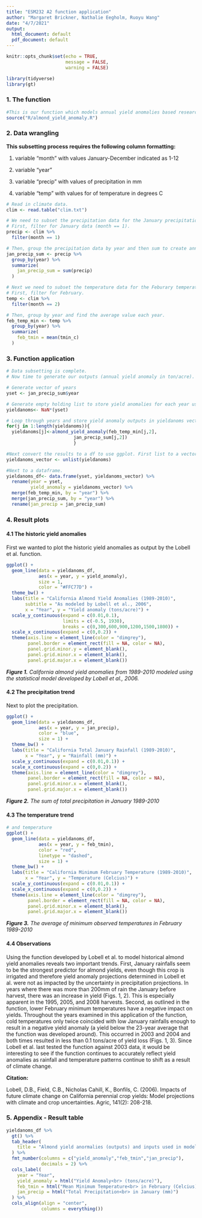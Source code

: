 ```yaml
---
title: "ESM232 A2 function application"
author: "Margaret Brickner, Nathalie Eegholm, Ruoyu Wang"
date: "4/7/2021"
output:
  html_document: default
  pdf_document: default
---
```


```r
knitr::opts_chunk$set(echo = TRUE,
                      message = FALSE,
                      warning = FALSE)

library(tidyverse)
library(gt)
```

### 1. The function

```r
#This is our function which models annual yield anomalies based research conducted by Lobell et al., 2006. More details, including variables and parameters, are in the R script.
source("R/almond_yield_anomaly.R")
```

### 2. Data wrangling

**This subsetting process requires the following column formatting:**

1) variable "month" with values January-December indicated as 1-12

2) variable "year"

3) variable "precip" with values of precipitation in mm

4) variable "temp" with values for of temperature in degrees C

```r
# Read in climate data.
clim <- read.table("clim.txt")

# We need to subset the precipitation data for the January precipitation parameter. 
# First, filter for January data (month == 1).
precip <- clim %>% 
  filter(month == 1)

# Then, group the precipitation data by year and then sum to create annual January rainfall totals.
jan_precip_sum <- precip %>% 
  group_by(year) %>% 
  summarize(
    jan_precip_sum = sum(precip)
  )

# Next we need to subset the temperature data for the Feburary temperature parameter. 
# First, filter for February.  
temp <- clim %>% 
  filter(month == 2)

# Then, group by year and find the average value each year. 
feb_temp_min <- temp %>% 
  group_by(year) %>%
  summarize(
    feb_tmin = mean(tmin_c)
  )
```

### 3. Function application

```r
# Data subsetting is complete. 
# Now time to generate our outputs (annual yield anomaly in ton/acre). 

# Generate vector of years
yset <- jan_precip_sum$year

# Generate empty holding list to store yield anomalies for each year using yset vector generated. 
yieldanoms<- NaN*(yset) 

# Loop through years and store yield anomaly outputs in yieldanoms vector.
for(j in 1:length(yieldanoms)){ 
  yieldanoms[j]<-almond_yield_anomaly(feb_temp_min[j,2],
                         jan_precip_sum[j,2])
                         }

#Next convert the results to a df to use ggplot. First list to a vector.  
yieldanoms_vector <- unlist(yieldanoms)

#Next to a dataframe. 
yieldanoms_df<- data.frame(yset, yieldanoms_vector) %>% 
  rename(year = yset, 
         yield_anomaly = yieldanoms_vector) %>% 
  merge(feb_temp_min, by = "year") %>% 
  merge(jan_precip_sum, by = "year") %>% 
  rename(jan_precip = jan_precip_sum)
```




### 4. Result plots

#### 4.1 The historic yield anomalies


First we wanted to plot the historic yield anomalies as output by the Lobell et al. function.

```r
ggplot() + 
  geom_line(data = yieldanoms_df, 
            aes(x = year, y = yield_anomaly),
            size = 1,
            color = "#FFC77D") + 
  theme_bw() + 
  labs(title = "California Almond Yield Anomalies (1989-2010)", 
       subtitle = "As modeled by Lobell et al., 2006", 
       x = "Year", y = "Yield anomaly (tons/acre)") + 
  scale_y_continuous(expand = c(0.01,0.1),
                     limits = c(-0.5, 1930),
                     breaks = c(0,300,600,900,1200,1500,1800)) +
  scale_x_continuous(expand = c(0,0.2)) + 
  theme(axis.line = element_line(color = "dimgrey"), 
        panel.border = element_rect(fill = NA, color = NA),
        panel.grid.minor.y = element_blank(), 
        panel.grid.minor.x = element_blank(), 
        panel.grid.major.x = element_blank())
```


***Figure 1.*** *California almond yield anomalies from 1989-2010 modeled using the statistical model developed by Lobell et al., 2006.* 

#### 4.2 The precipitation trend

Next to plot the precipitation.

```r
ggplot() + 
  geom_line(data = yieldanoms_df, 
            aes(x = year, y = jan_precip), 
            color = "blue",
            size = 1) + 
  theme_bw() + 
  labs(title = "California Total January Rainfall (1989-2010)",
       x = "Year", y = "Rainfall (mm)") + 
  scale_y_continuous(expand = c(0.01,0.1)) +
  scale_x_continuous(expand = c(0,0.2)) + 
  theme(axis.line = element_line(color = "dimgrey"), 
        panel.border = element_rect(fill = NA, color = NA),
        panel.grid.minor.x = element_blank(), 
        panel.grid.major.x = element_blank())
```


***Figure 2.*** *The sum of total precipitation in January 1989-2010* 


#### 4.3 The temperature trend


```r
# and temperature
ggplot() + 
  geom_line(data = yieldanoms_df, 
            aes(x = year, y = feb_tmin), 
            color = "red", 
            linetype = "dashed",
            size = 1) + 
  theme_bw() + 
  labs(title = "California Minimum February Temperature (1989-2010)",
       x = "Year", y = "Temperature (Celcius)") + 
  scale_y_continuous(expand = c(0.01,0.1)) +
  scale_x_continuous(expand = c(0,0.2)) + 
  theme(axis.line = element_line(color = "dimgrey"), 
        panel.border = element_rect(fill = NA, color = NA),
        panel.grid.minor.x = element_blank(), 
        panel.grid.major.x = element_blank())
```

***Figure 3.*** *The average of minimum observed temperatures in February 1989-2010* 

#### 4.4 Observations


Using the function developed by Lobell et al. to model historical almond yield anomalies reveals two important trends. First, January rainfalls seem to be the strongest predictor for almond yields, even though this crop is irrigated and therefore yield anomaly projections determined in Lobell et al. were not as impacted by the uncertainty in precipitation projections. In years where there was more than 200mm of rain the January before harvest, there was an increase in yield (Figs. 1, 2). This is especially apparent in the 1995, 2005, and 2008 harvests. Second, as outlined in the function, lower February minimum temperatures have a negative impact on yields. Throughout the years examined in this application of the function, cold temperatures only twice coincided with low January rainfalls enough to result in a negative yield anomaly (a yield below the 23-year average that the function was developed around). This occurred in 2003 and 2004 and both times resulted in less than 0.1 tons/acre of yield loss (Figs. 1, 3). Since Lobell et al. last tested the function against 2003 data, it would be interesting to see if the function continues to accurately reflect yield anomalies as rainfall and temperature patterns continue to shift as a result of climate change. 

**Citation: **

Lobell, D.B., Field, C.B., Nicholas Cahill, K., Bonfils, C. (2006). Impacts of future climate change on California perennial crop yields: Model projections with climate and crop uncertainties. Agric, 141(2): 208-218.

### 5. Appendix - Result table

```r
yieldanoms_df %>% 
  gt() %>% 
  tab_header(
    title = "Almond yield anormalies (outputs) and inputs used in model"
  ) %>% 
  fmt_number(columns = c("yield_anomaly","feb_tmin","jan_precip"),
             decimals = 2) %>%
  cols_label(
    year = "Year",
    yield_anomaly = html("Yield Anomaly<br> (tons/acre)"),
    feb_tmin = html("Mean Minimum Temperature<br> in February (Celcius)"),
    jan_precip = html("Total Precipitation<br> in January (mm)")
  ) %>% 
  cols_align(align = "center",
             columns = everything())
```
